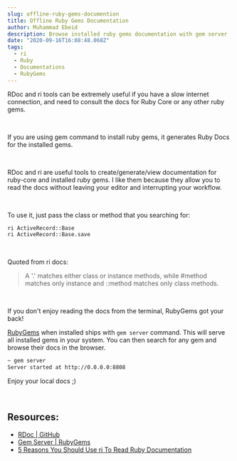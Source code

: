```yaml
---
slug: offline-ruby-gems-documention
title: Offline Ruby Gems Documentation
author: Muhammad Ebeid
description: Browse installed ruby gems documentation with gem server
date: "2020-09-16T16:08:48.068Z"
tags:
  - ri
  - Ruby
  - Documentations
  - RubyGems
---
```


RDoc and ri tools can be extremely useful if you have a slow internet
connection, and need to consult the docs for Ruby Core or any other ruby gems.

<br />

If you are using gem command to install ruby gems, it generates Ruby Docs for
the installed gems.

<br />

RDoc and ri are useful tools to create/generate/view documentation for
ruby-core and installed ruby gems. I like them because they allow you to read
the docs without leaving your editor and interrupting your workflow.

<br />

To use it, just pass the class or method that you searching for:

```bash
ri ActiveRecord::Base
ri ActiveRecord::Base.save
```

<br />

Quoted from ri docs:
> A '.' matches either class or instance methods, while #method matches only
instance and ::method matches only class methods.

<br />

If you don't enjoy reading the docs from the terminal, RubyGems got your back!

[RubyGems](https://guides.rubygems.org/) when installed ships with `gem
server` command. This will serve all installed gems in your system. You can
then search for any gem and browse their docs in the browser.

```bash
~ gem server
Server started at http://0.0.0.0:8808
```

Enjoy your local docs ;)

<br />

## Resources:
- [RDoc | GitHub](https://github.com/ruby/rdoc)
- [Gem Server | RubyGems](https://guides.rubygems.org/run-your-own-gem-server/)
- [5 Reasons You Should Use ri To Read Ruby Documentation](https://www.jstorimer.com/blogs/workingwithcode/7766081-5-reasons-you-should-use-ri-to-read-ruby-documentation)
